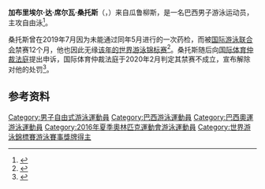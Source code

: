 {{NoteTA|G1=Aquatics}}
{{Infobox swimmer
| name           = 加布里埃尔·桑托斯
| image          = 
| caption        = 
| full_name      = 加布里埃尔·达·席尔瓦·桑托斯
| nationality    = {{BRA}}
| strokes        = [[自由泳|自由泳]]
| club           = 
| collegeteam    = 
| birth_date     = {{birth date and age|1996|5|4|df=yes}}
| birth_place    = {{BRA}}[[瓜鲁柳斯|瓜鲁柳斯]]
| death_date     = 
| death_place    = 
| height         = 
| weight         = 
| medaltemplates = 
{{MedalSport |男子[[游泳|游泳]]}}
{{MedalCountry | {{BRA}}}}
{{MedalCompetition|[[世界游泳錦標賽|世界游泳錦標賽]]}}
{{MedalSilver|[[2017年世界游泳錦標賽游泳比賽|2017 布达佩斯]]|[[2017年世界游泳錦標賽游泳比賽|4×100米自由泳接力]]}}
{{MedalCompetition|[[泛太平洋游泳錦標賽|泛太平洋游泳錦標賽]]}}
{{MedalGold|[[2018年泛太平洋游泳錦標賽|2018 东京]]|4×100米自由泳接力}}
}}

'''加布里埃尔·达·席尔瓦·桑托斯'''（{{lang-pt|Gabriel da Silva Santos}}，{{bd|1996年|5月4日||}}）来自瓜鲁柳斯，是一名巴西男子游泳运动员，主攻自由泳<ref>{{cite web|url=http://www.ecp.org.br/esportes-e-atividades/natacao/equipes/adulto/gabriel-da-silva-santos/|script-title=pt:Gabriel da Silva Santos|work={{lang|pt|Esporte Clube Pinheiros}}|accessdate=2020-07-30|archiveurl=https://web.archive.org/web/20200222155037/http://www.ecp.org.br/esportes-e-atividades/natacao/equipes/adulto/gabriel-da-silva-santos/|archivedate=2020-02-22|dead-url=no}}</ref>。

桑托斯曾在2019年7月因为未能通过同年5月进行的一次药检，而被[[国际游泳联合会|国际游泳联合会]]禁赛12个月，他也因此无缘[[2019年世界游泳锦标赛|该年的世界游泳锦标赛]]<ref>{{cite web|url=https://www.swimmingworldmagazine.com/news/gabriel-santos-handed-12-month-ban-after-failing-drugs-test-brazilian-to-miss-tokyo-2020/|title=Gabriel Santos Handed 12-Month Ban After Failing Drugs Test: Brazilian To Miss Tokyo 2020|publisher=Swimming World Magazine|date=2019-07-22|accessdate=2020-07-30|archiveurl=https://archive.today/20200730085605/https://www.swimmingworldmagazine.com/news/gabriel-santos-handed-12-month-ban-after-failing-drugs-test-brazilian-to-miss-tokyo-2020/|archivedate=2020-07-30|dead-url=no}}</ref>。桑托斯随后向[[国际体育仲裁法庭|国际体育仲裁法庭]]提出申诉，国际体育仲裁法庭于2020年2月判定其禁赛不成立，宣布解除对他的处罚<ref>{{cite web|url=https://swimswam.com/cas-finds-brazils-gabriel-santos-without-fault-revokes-1-year-suspension|title=CAS Finds Brazil's Gabriel Santos Without Fault, Revokes 1-Year Suspension|work=SwimSwam|date=2020-02-14|accessdate=2020-07-30|archiveurl=https://archive.today/20200730090628/https://swimswam.com/cas-finds-brazils-gabriel-santos-without-fault-revokes-1-year-suspension/|archivedate=2020-07-30|dead-url=no}}</ref>。

==参考资料==
{{reflist}}

{{Authority control}}

{{DEFAULTSORT:Santos, Gabriel}}
[[Category:男子自由式游泳運動員|Category:男子自由式游泳運動員]]
[[Category:巴西游泳運動員|Category:巴西游泳運動員]]
[[Category:巴西奧運游泳運動員|Category:巴西奧運游泳運動員]]
[[Category:2016年夏季奧林匹克運動會游泳運動員|Category:2016年夏季奧林匹克運動會游泳運動員]]
[[Category:世界游泳錦標賽游泳賽事獎牌得主|Category:世界游泳錦標賽游泳賽事獎牌得主]]